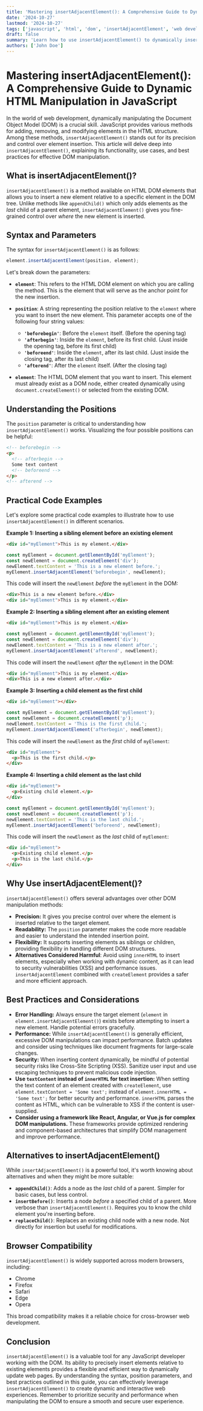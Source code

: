 ```yaml
---
title: 'Mastering insertAdjacentElement(): A Comprehensive Guide to Dynamic HTML Manipulation in JavaScript'
date: '2024-10-27'
lastmod: '2024-10-27'
tags: ['javascript', 'html', 'dom', 'insertAdjacentElement', 'web development', 'dynamic html', 'dom manipulation']
draft: false
summary: 'Learn how to use insertAdjacentElement() to dynamically insert HTML elements into your web pages with precision and control. This comprehensive guide provides detailed explanations, practical code examples, and best practices for effective DOM manipulation.'
authors: ['John Doe']
---
```


# Mastering insertAdjacentElement(): A Comprehensive Guide to Dynamic HTML Manipulation in JavaScript

In the world of web development, dynamically manipulating the Document Object Model (DOM) is a crucial skill.  JavaScript provides various methods for adding, removing, and modifying elements in the HTML structure.  Among these methods, `insertAdjacentElement()` stands out for its precision and control over element insertion.  This article will delve deep into `insertAdjacentElement()`, explaining its functionality, use cases, and best practices for effective DOM manipulation.

## What is insertAdjacentElement()?

`insertAdjacentElement()` is a method available on HTML DOM elements that allows you to insert a new element relative to a specific element in the DOM tree. Unlike methods like `appendChild()` which only adds elements as the *last* child of a parent element, `insertAdjacentElement()` gives you fine-grained control over *where* the new element is inserted.

## Syntax and Parameters

The syntax for `insertAdjacentElement()` is as follows:

```javascript
element.insertAdjacentElement(position, element);
```

Let's break down the parameters:

*   **`element`**:  This refers to the HTML DOM element on which you are calling the method. This is the element that will serve as the anchor point for the new insertion.

*   **`position`**: A string representing the position relative to the `element` where you want to insert the new element. This parameter accepts one of the following four string values:

    *   **`'beforebegin'`**: Before the `element` itself.  (Before the opening tag)
    *   **`'afterbegin'`**: Inside the `element`, before its first child. (Just inside the opening tag, before its first child)
    *   **`'beforeend'`**: Inside the `element`, after its last child. (Just inside the closing tag, after its last child)
    *   **`'afterend'`**: After the `element` itself. (After the closing tag)

*   **`element`**: The HTML DOM element that you want to insert.  This element must already exist as a DOM node, either created dynamically using `document.createElement()` or selected from the existing DOM.

## Understanding the Positions

The `position` parameter is critical to understanding how `insertAdjacentElement()` works.  Visualizing the four possible positions can be helpful:

```html
<!-- beforebegin -->
<p>
  <!-- afterbegin -->
  Some text content
  <!-- beforeend -->
</p>
<!-- afterend -->
```

## Practical Code Examples

Let's explore some practical code examples to illustrate how to use `insertAdjacentElement()` in different scenarios.

**Example 1: Inserting a sibling element before an existing element**

```html
<div id="myElement">This is my element.</div>
```

```javascript
const myElement = document.getElementById('myElement');
const newElement = document.createElement('div');
newElement.textContent = 'This is a new element before.';
myElement.insertAdjacentElement('beforebegin', newElement);
```

This code will insert the `newElement` *before* the `myElement` in the DOM:

```html
<div>This is a new element before.</div>
<div id="myElement">This is my element.</div>
```

**Example 2: Inserting a sibling element after an existing element**

```html
<div id="myElement">This is my element.</div>
```

```javascript
const myElement = document.getElementById('myElement');
const newElement = document.createElement('div');
newElement.textContent = 'This is a new element after.';
myElement.insertAdjacentElement('afterend', newElement);
```

This code will insert the `newElement` *after* the `myElement` in the DOM:

```html
<div id="myElement">This is my element.</div>
<div>This is a new element after.</div>
```

**Example 3: Inserting a child element as the first child**

```html
<div id="myElement"></div>
```

```javascript
const myElement = document.getElementById('myElement');
const newElement = document.createElement('p');
newElement.textContent = 'This is the first child.';
myElement.insertAdjacentElement('afterbegin', newElement);
```

This code will insert the `newElement` as the *first* child of `myElement`:

```html
<div id="myElement">
  <p>This is the first child.</p>
</div>
```

**Example 4: Inserting a child element as the last child**

```html
<div id="myElement">
  <p>Existing child element.</p>
</div>
```

```javascript
const myElement = document.getElementById('myElement');
const newElement = document.createElement('p');
newElement.textContent = 'This is the last child.';
myElement.insertAdjacentElement('beforeend', newElement);
```

This code will insert the `newElement` as the *last* child of `myElement`:

```html
<div id="myElement">
  <p>Existing child element.</p>
  <p>This is the last child.</p>
</div>
```

## Why Use insertAdjacentElement()?

`insertAdjacentElement()` offers several advantages over other DOM manipulation methods:

*   **Precision:** It gives you precise control over where the element is inserted relative to the target element.
*   **Readability:** The `position` parameter makes the code more readable and easier to understand the intended insertion point.
*   **Flexibility:** It supports inserting elements as siblings or children, providing flexibility in handling different DOM structures.
*   **Alternatives Considered Harmful**: Avoid using `innerHTML` to insert elements, especially when working with dynamic content, as it can lead to security vulnerabilities (XSS) and performance issues. `insertAdjacentElement` combined with `createElement` provides a safer and more efficient approach.

## Best Practices and Considerations

*   **Error Handling:**  Always ensure the target element (`element` in `element.insertAdjacentElement()`) exists before attempting to insert a new element.  Handle potential errors gracefully.
*   **Performance:** While `insertAdjacentElement()` is generally efficient, excessive DOM manipulations can impact performance.  Batch updates and consider using techniques like document fragments for large-scale changes.
*   **Security:** When inserting content dynamically, be mindful of potential security risks like Cross-Site Scripting (XSS). Sanitize user input and use escaping techniques to prevent malicious code injection.
*   **Use `textContent` instead of `innerHTML` for text insertion:** When setting the text content of an element created with `createElement`, use `element.textContent = 'Some text';` instead of `element.innerHTML = 'Some text';` for better security and performance.  `innerHTML` parses the content as HTML, which can be vulnerable to XSS if the content is user-supplied.
*   **Consider using a framework like React, Angular, or Vue.js for complex DOM manipulations.** These frameworks provide optimized rendering and component-based architectures that simplify DOM management and improve performance.

## Alternatives to insertAdjacentElement()

While `insertAdjacentElement()` is a powerful tool, it's worth knowing about alternatives and when they might be more suitable:

*   **`appendChild()`**: Adds a node as the *last* child of a parent. Simpler for basic cases, but less control.
*   **`insertBefore()`**: Inserts a node *before* a specified child of a parent. More verbose than `insertAdjacentElement()`.  Requires you to know the child element you're inserting before.
*   **`replaceChild()`**: Replaces an existing child node with a new node.  Not directly for insertion but useful for modifications.

## Browser Compatibility

`insertAdjacentElement()` is widely supported across modern browsers, including:

*   Chrome
*   Firefox
*   Safari
*   Edge
*   Opera

This broad compatibility makes it a reliable choice for cross-browser web development.

## Conclusion

`insertAdjacentElement()` is a valuable tool for any JavaScript developer working with the DOM.  Its ability to precisely insert elements relative to existing elements provides a flexible and efficient way to dynamically update web pages.  By understanding the syntax, position parameters, and best practices outlined in this guide, you can effectively leverage `insertAdjacentElement()` to create dynamic and interactive web experiences.  Remember to prioritize security and performance when manipulating the DOM to ensure a smooth and secure user experience.